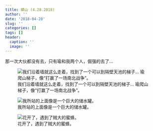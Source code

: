 ```yaml
---
title: 蟒山 (4.28.2018)
author: ''
date: '2018-04-28'
slug: ''
categories: []
tags: []
header:
  caption: ''
  image: ''
---
```


那一次大伙都没有去，只有瑜和我两个人，倔强的去了...


![我们沿着墙就这么走着，找到了一个可以到隔壁天池的梯子... 瑜爬山梯子，像“打赢了一场南北战争”。](/post/2018-04-28-_files/39.jpeg)

![我所站的上面像是一个巨大的储水罐。](/post/2018-04-28-_files/40.jpeg)

![花开了，遇到了贼大的蜜蜂。](/post/2018-04-28-_files/41.jpeg)